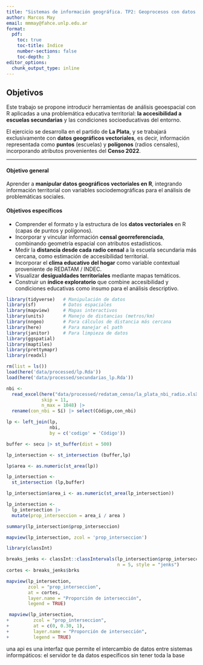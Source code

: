 ```yaml
---
title: "Sistemas de información geográfica. TP2: Geoprocesos con datos vectoriales (continuación)."
author: Marcos May
email: mmmay@fahce.unlp.edu.ar
format:
  pdf:
    toc: true
    toc-title: Indice
    number-sections: false
    toc-depth: 3
editor_options: 
  chunk_output_type: inline
---
```


## Objetivos

Este trabajo se propone introducir herramientas de análisis geoespacial con R aplicadas a una problemática educativa territorial: **la accesibilidad a escuelas secundarias** y las condiciones socioeducativas del entorno.

El ejercicio se desarrolla en el partido de **La Plata**, y se trabajará exclusivamente con **datos geográficos vectoriales**, es decir, información representada como **puntos** (escuelas) y **polígonos** (radios censales), incorporando atributos provenientes del **Censo 2022**.

------------------------------------------------------------------------

#### Objetivo general

Aprender a **manipular datos geográficos vectoriales en R**, integrando información territorial con variables sociodemográficas para el análisis de problemáticas sociales.

#### Objetivos específicos

-   Comprender el formato y la estructura de los **datos vectoriales** en R (capas de puntos y polígonos).
-   Incorporar y vincular información **censal georreferenciada**, combinando geometría espacial con atributos estadísticos.
-   Medir la **distancia desde cada radio censal** a la escuela secundaria más cercana, como estimación de accesibilidad territorial.
-   Incorporar el **clima educativo del hogar** como variable contextual proveniente de REDATAM / INDEC.
-   Visualizar **desigualdades territoriales** mediante mapas temáticos.
-   Construir un **índice exploratorio** que combine accesibilidad y condiciones educativas como insumo para el análisis descriptivo.

```r
library(tidyverse)   # Manipulación de datos  
library(sf)          # Datos espaciales  
library(mapview)     # Mapas interactivos  
library(units)       # Manejo de distancias (metros/km)  
library(nngeo)       # Para cálculos de distancia más cercana  
library(here)        # Para manejar el path
library(janitor)     # Para limpieza de datos
library(ggspatial)
library(maptiles)
library(prettymapr)
library(readxl)
```

```r
rm(list = ls())
load(here('data/processed/lp.Rda'))
load(here('data/processed/secundarias_lp.Rda'))
```

```r
nbi <- 
  read_excel(here("data/processed/redatam_censo/la_plata_nbi_radio.xlsX"),
             skip = 11,
             n_max = 1048) |> 
  rename(con_nbi = Sí) |> select(Código,con_nbi)
```

```r
lp <- left_join(lp,
                nbi,
                by = c('codigo' = 'Código'))
```


```r
buffer <- secu |> st_buffer(dist = 500)
```

```r
lp_intersection <- st_intersection (buffer,lp)
```
```r
lp$area <- as.numeric(st_area(lp))
```

```r
lp_intersection <- 
  st_intersection (lp,buffer)

```
```r
lp_intersection$area_i <- as.numeric(st_area(lp_intersection))
```

```r
lp_intersection <- 
  lp_intersection |> 
  mutate(prop_interseccion = area_i / area )

```


```r
summary(lp_intersection$prop_interseccion)
```

```r
mapview(lp_intersection, zcol = 'prop_interseccion')
```

```r
library(classInt)

breaks_jenks <- classInt::classIntervals(lp_intersection$prop_interseccion,
                                         n = 5, style = "jenks")
cortes <- breaks_jenks$brks

mapview(lp_intersection,
        zcol = "prop_interseccion",
        at = cortes,
        layer.name = "Proporción de intersección",
        legend = TRUE)

```

```r
 mapview(lp_intersection,
+         zcol = "prop_interseccion",
+         at = c(0, 0.30, 1),
+         layer.name = "Proporción de intersección",
+         legend = TRUE)


```



una api es una interfaz que permite el intercambio de datos entre sistemas informpáticos: el servidor te da datos específicos sin tener toda la base
